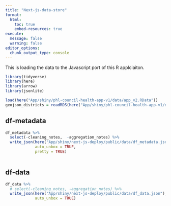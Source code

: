 ```yaml
---
title: "Next-js-data-store"
format: 
  html:
    toc: true
    embed-resources: true
execute: 
  message: false
  warning: false
editor_options: 
  chunk_output_type: console
---
```


This is loading the data to the Javascript port of this R applciaiton. 


```r
library(tidyverse)
library(here)
library(arrow)
library(jsonlite)

load(here("App/shiny/phl-council-health-app-v1/data/app_v2.RData"))
geojson_districts = readRDS(here("App/shiny/phl-council-health-app-v1/data/geojson_districts_simp.rds"))

```


## df-metadata


```r

df_metadata %>% 
  select(-cleaning_notes,  -aggregation_notes) %>% 
  write_json(here("App/shiny/next-js-deploy/public/data/df_metadata.json"), 
             auto_unbox = TRUE, 
             pretty = TRUE)
  
```


## df-data

```r
df_data %>% 
  # select(-cleaning_notes, -aggregation_notes) %>% 
  write_json(here("App/shiny/next-js-deploy/public/data/df_data.json"), 
             auto_unbox = TRUE)
```